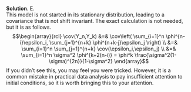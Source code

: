 
\color{blue}

**Solution**. E.\
This model is not started in its stationary distribution, leading to a covariance that is not shift invariant. The exact calculation is not needed, but it is as follows.
$$\begin{array}{rcl}
\cov(Y_n,Y_k) &=& \cov\left(
  \sum_{i=1}^n \phi^{n-i}\epsilon_i,
  \sum_{j=1}^{n+k} \phi^{n+k-j}\epsilon_j
\right)
\\
&=& \sum_{i=1}^n \sum_{j=1}^{n+k} \cov(\epsilon_i,\epsilon_j)
\\
&=& \sum_{i=1}^n \sigma^2 \phi^{k+2(n-i)} = \phi^k \frac{\sigma^2(1-\sigma)^{2n}}{1-\sigma^2}
\end{array}$$
If you didn't see this, you may feel you were tricked. However, it is a common mistake in practical data analysis to pay insufficient attention to initial conditions, so it is worth bringing this to your attention. 

\color{black}

